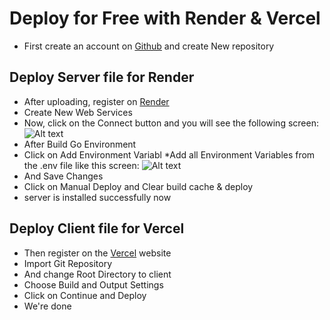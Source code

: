 # Deploy for Free with Render & Vercel
* First create an account on [Github](https://github.com "title") and create New repository

## Deploy Server file for Render
* After uploading, register on [Render](https://render.com "title")
* Create New Web Services
* Now, click on the Connect button and you will see the following screen:
![Alt text](https://i.ibb.co/XzCX8Yn/render-1.png)
* After Build Go Environment 
* Click on Add Environment Variabl
*Add all Environment Variables from the .env file like this screen:
![Alt text](https://i.ibb.co/X5ZMdKg/render-2.png)
* And Save Changes
* Click on Manual Deploy and Clear build cache & deploy
* server is installed successfully now

## Deploy Client file for Vercel
* Then register on the [Vercel](https://vercel.com "title") website
* Import Git Repository
* And change Root Directory to client
* Choose Build and Output Settings
* Click on Continue and Deploy
* We're done
